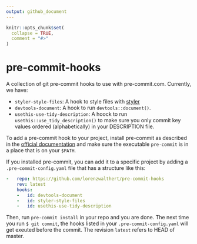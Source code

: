 ```yaml
---
output: github_document
---
```


<!-- README.md is generated from README.Rmd. Please edit that file -->

```r
knitr::opts_chunk$set(
  collapse = TRUE,
  comment = "#>"
)
```
# pre-commit-hooks

<!-- badges: start -->
<!-- badges: end -->

A collection of git pre-commit hooks to use with pre-commit.com. Currently, we
have: 

* `styler-style-files`: A hook to style files with [styler](https://styler.r-lib.org)
* `devtools-document`: A hook to run `devtools::document()`.
* `usethis-use-tidy-description`: A hoock to run `usethis::use_tidy_description()`
  to make sure you only commit key values ordered (alphabetically) in your 
  DESCRIPTION file.

To add a pre-commit hook to your project, install pre-commit as described in the 
[official documentation](https://pre-commit.com/#intro) and make sure the 
executable `pre-commit` is in a place that is on your `$PATH`.

If you installed pre-commit, you can add it to a specific project by adding a
`.pre-commit-config.yaml` file that has a structure like this: 

``` yaml
-   repo: https://github.com/lorenzwalthert/pre-commit-hooks
    rev: latest
    hooks: 
    -   id: devtools-document
    -   id: styler-style-files
    -   id: usethis-use-tidy-description
````


Then, run `pre-commit install` in your repo and you are done. The next time
you run `$ git commit`, the hooks listed in your `.pre-commit-config.yaml`  will
get exeuted before the commit. The revision `latest` refers to HEAD of master.
